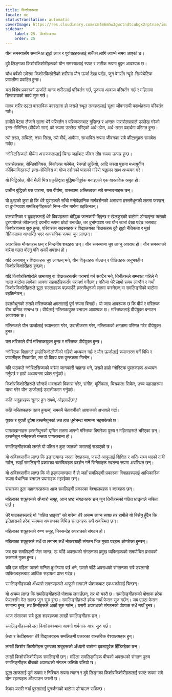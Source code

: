 ```yaml
---
title: किशोरावस्था
locale: ne
statusTranslation: automatic
coverImage: https://res.cloudinary.com/xmfm6mhw3gwctndtcubgx2rptnae/image/upload/v1740337243/small_cover_educacion_fundamental_a051170f1c.webp
sidebar:
    label: 25. किशोरावस्था
    order: 25
---
```

यौन समस्यासँग सम्बन्धित झूटो लाज र पूर्वाग्रहहरूलाई सधैँका लागि त्याग्ने समय आएको छ।

दुवै लिङ्गका किशोरकिशोरीहरूको यौन समस्यालाई स्पष्ट र सटीक रूपमा बुझ्न आवश्यक छ।

चौध वर्षको उमेरमा किशोरकिशोरीको शरीरमा यौन ऊर्जा देखा पर्दछ, जुन बेगसँग न्यूरो-सिम्पेथेटिक प्रणालीमा प्रवाहित हुन्छ।

यस विशेष प्रकारको ऊर्जाले मानव शरीरलाई परिवर्तन गर्छ, पुरुषमा आवाज परिवर्तन गर्छ र महिलामा डिम्बाशयको कार्य सुरु गर्छ।

मानव शरीर एउटा वास्तविक कारखाना हो जसले स्थूल तत्वहरूलाई सूक्ष्म जीवनदायी पदार्थहरूमा परिवर्तन गर्छ।

हामीले पेटमा लैजाने खाना धेरै परिवर्तन र परिष्करणबाट गुज्रिन्छ र अन्ततः पारासेलससले उल्लेख गरेको इन्स-सेमिनिस (वीर्यको सार) को रूपमा उल्लेख गरिएको अर्ध-ठोस, अर्ध-तरल पदार्थमा परिणत हुन्छ।

त्यो तरल, लचिलो, नरम सिसा, त्यो वीर्य, ​​आफैंमा, सम्भावित रूपमा जीवनका सबै कीटाणुहरू समावेश गर्दछ।

ग्नोस्टिसिज्मले वीर्यमा अराजकतालाई चिन्छ जहाँबाट जीवन तीव्र रूपमा उत्पन्न हुन्छ।

पारासेलसस, सेन्डिवोगियस, निकोलस फ्लेमेल, रेमण्डो लुलियो, आदि जस्ता पुराना मध्ययुगीन कीमियाविद्हरूले इन्स-सेमिनिस वा गोप्य दर्शनको पाराको गहिरो श्रद्धाका साथ अध्ययन गरे।

यो भिट्रिओल, वीर्य थैली भित्र प्रकृतिद्वारा बुद्धिमानीपूर्वक बनाइएको एक वास्तविक अमृत हो।

प्राचीन बुद्धिको यस पारामा, यस वीर्यमा, वास्तवमा अस्तित्वका सबै सम्भावनाहरू छन्।

यो दुःखको कुरा हो कि धेरै युवाहरूले साँचो मनोवैज्ञानिक मार्गदर्शनको अभावमा हस्तमैथुनको लतमा फस्छन् वा दुर्भाग्यवश समलिङ्गीहरूको निम्न-यौन मार्गमा बहकिन्छन्।

बालबालिका र युवाहरूलाई धेरै विषयहरूमा बौद्धिक जानकारी दिइन्छ र खेलकुदको बाटोमा डोर्‍याइन्छ जसको दुरुपयोगले जीवनलाई दयनीय रूपमा छोटो बनाउँछ, तर दुर्भाग्यवश जब यौन ऊर्जा देखा पर्दछ जसबाट किशोरावस्था सुरु हुन्छ, परिवारका सदस्यहरू र विद्यालयका शिक्षकहरू दुवै झूटो नैतिकता र मूर्ख नैतिकतामा आधारित भएर आपराधिक रूपमा चुप लाग्छन्।

अपराधिक मौनताहरू छन् र निन्दनीय शब्दहरू छन्। यौन समस्यामा चुप लाग्नु अपराध हो। यौन समस्याको बारेमा गलत बोल्नु पनि अर्को अपराध हो।

यदि आमाबाबु र शिक्षकहरू चुप लाग्छन् भने, यौन विकृतहरू बोल्छन् र पीडितहरू अनुभवहीन किशोरकिशोरीहरू हुन्छन्।

यदि किशोरकिशोरीले आमाबाबु वा शिक्षकहरूसँग परामर्श गर्न सक्दैन भने, तिनीहरूले सम्भवतः पहिले नै गलत बाटोमा लागेका आफ्ना सहपाठीहरूसँग परामर्श गर्नेछन्। नतिजा धेरै लामो समय लाग्दैन र नयाँ किशोरकिशोरीहरूले झूटा सल्लाहहरू पछ्याउँदै हस्तमैथुनको लतमा फस्नेछन् वा समलिङ्गीको बाटोमा बहकिनेछन्।

हस्तमैथुनको लतले मस्तिष्कको क्षमतालाई पूर्ण रूपमा बिगार्छ। यो जान्न आवश्यक छ कि वीर्य र मस्तिष्क बीच घनिष्ठ सम्बन्ध छ। वीर्यलाई मस्तिष्कयुक्त बनाउन आवश्यक छ। मस्तिष्कलाई वीर्ययुक्त बनाउन आवश्यक छ।

मस्तिष्कले यौन ऊर्जालाई रूपान्तरण गरेर, उदात्तीकरण गरेर, मस्तिष्कको क्षमतामा परिणत गरेर वीर्ययुक्त हुन्छ।

यस तरिकाले वीर्य मस्तिष्कयुक्त हुन्छ र मस्तिष्क वीर्ययुक्त हुन्छ।

ग्नोस्टिक विज्ञानले इन्डोक्रिनोलोजीको गहिरो अध्ययन गर्छ र यौन ऊर्जालाई रूपान्तरण गर्ने विधि र प्रणालीहरू सिकाउँछ, तर यो विषय यस पुस्तकमा मिल्दैन।

यदि पाठकले ग्नोस्टिसिज्मको बारेमा जानकारी चाहन्छ भने, उसले हाम्रो ग्नोस्टिक पुस्तकहरू अध्ययन गर्नुपर्छ र हाम्रो अध्ययनमा प्रवेश गर्नुपर्छ।

किशोरकिशोरीहरूले सौन्दर्य भावनाको विकास गरेर, संगीत, मूर्तिकला, चित्रकला सिकेर, उच्च पहाडहरूमा यात्रा गरेर यौन ऊर्जालाई उदात्तीकरण गर्नुपर्छ।

कति अनुहारहरू सुन्दर हुन सक्थे, ओइलाउँछन्!

कति मस्तिष्कहरू पतन हुन्छन्! समयमै चेतावनीको आवाजको अभावले गर्दा।

युवक र युवती दुवैमा हस्तमैथुनको लत हात धुनेभन्दा सामान्य भइसकेको छ।

पागलखानाहरू हस्तमैथुनको घृणित लतमा आफ्नो मस्तिष्क बिगारेका पुरुष र महिलाहरूले भरिएका छन्। हस्तमैथुन गर्नेहरूको गन्तव्य पागलखाना हो।

समलिङ्गीहरूको लतले यो पतित र दुष्ट जातको जरालाई सडाएको छ।

यो अविश्वसनीय लाग्छ कि इङ्गल्याण्ड जस्ता देशहरूमा, जसले आफूलाई शिक्षित र अति-सभ्य भएको दाबी गर्छन्, त्यहाँ समलिङ्गी प्रकारका चलचित्रहरू प्रदर्शन गर्ने सिनेमाहरू स्वतन्त्र रूपमा अवस्थित छन्।

यो अविश्वसनीय लाग्छ कि यो इङ्गल्याण्डमा नै हो जहाँ समलिङ्गी प्रकारका विवाहहरूलाई आधिकारिक रूपमा वैधानिक बनाउन प्रयासहरू भइरहेका छन्।

संसारका ठूला महानगरहरूमा आज समलिङ्गी प्रकारका वेश्यालयहरू र क्लबहरू छन्।

महिलाका शत्रुहरूको अँध्यारो समूह, आज भ्रष्ट संगठनहरू छन् जुन तिनीहरूको पतित भ्रातृत्वले चकित पार्छ।

धेरै पाठकहरूलाई यो "पतित भ्रातृत्व" को बारेमा धेरै अचम्म लाग्न सक्छ तर हामीले यो बिर्सनु हुँदैन कि इतिहासको हरेक समयमा अपराधका विभिन्न संगठनहरू सधैं अवस्थित छन्।

महिलाका शत्रुहरूको रुग्ण समूह, निस्सन्देह अपराधको संगठन हो।

महिलाका शत्रुहरूले सधैं वा लगभग सधैं नोकरशाही संगठन भित्र मुख्य पदहरू ओगटेका हुन्छन्।

जब एक समलिङ्गी जेल जान्छ, ऊ चाँडै अपराधको संगठनका प्रमुख व्यक्तिहरूको समयोचित प्रभावको कारणले मुक्त हुन्छ।

यदि एक महिला जस्तो मानिस दुर्भाग्यमा पर्छ भने, उसले चाँडै अपराधको संगठनका सबै डरलाग्दो व्यक्तित्वहरूबाट आर्थिक सहायता प्राप्त गर्दछ।

समलिङ्गीहरूको अँध्यारो सदस्यहरूले आफूले लगाउने पोशाकबाट एकअर्कालाई चिन्छन्।

यो अचम्म लाग्छ कि समलिङ्गीहरूले पोशाक लगाउँछन्, तर यो यस्तै छ। समलिङ्गीहरूको पोशाक हरेक फेसनसँग मेल खान्छ जुन सुरु हुन्छ। समलिङ्गीहरूले हरेक नयाँ फेसन सुरु गर्छन्। जब एउटा फेसन सामान्य हुन्छ, तब तिनीहरूले अर्को सुरु गर्छन्। यसरी अपराधको संगठनको पोशाक सधैं नयाँ हुन्छ।

आज संसारका सबै ठूला शहरहरूमा लाखौं समलिङ्गीहरू छन्।

समलिङ्गीहरूको लत किशोरावस्थामा आफ्नो शर्मनाक यात्रा सुरु गर्छ।

केटा र केटीहरूका धेरै विद्यालयहरू समलिङ्गी प्रकारका वास्तविक वेश्यालयहरू हुन्।

लाखौं किशोर किशोरीहरू पुरुषका शत्रुहरूको अँध्यारो बाटोमा दृढतापूर्वक हिँडिरहेका छन्।

लाखौं किशोरकिशोरीहरू समलिङ्गी छन्। महिला समलिङ्गीहरू बीचको अपराधको संगठन पुरुष समलिङ्गीहरू बीचको अपराधको संगठन जत्तिकै बलियो छ।

झूटा लाजलाई पूर्ण रूपमा र निश्चित रूपमा त्याग्न र दुवै लिङ्गका किशोरकिशोरीहरूलाई स्पष्ट रूपमा सबै यौन रहस्यहरू औंल्याउन जरुरी छ।

केवल यसरी नयाँ पुस्तालाई पुनर्जन्मको बाटोमा डोर्‍याउन सकिन्छ।


